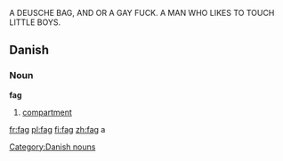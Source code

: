 A DEUSCHE BAG, AND OR A GAY FUCK. A MAN WHO LIKES TO TOUCH LITTLE BOYS.

==Danish==

===Noun===
'''fag'''

# [[compartment]]

[[Category:Danish nouns]]

[[fr:fag]]
[[pl:fag]]
[[fi:fag]]
[[zh:fag]]
a